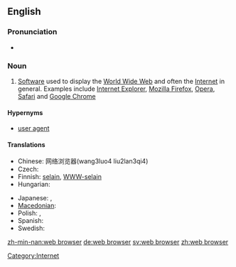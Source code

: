 {{wikipedia}}
==English==

===Pronunciation===
* {{SAMPA|/web br\`aUz3`/}}

===Noun===
{{en-noun|sg=[[web]] [[browser]]}}

# [[software|Software]] used to display the [[World Wide Web]] and often the [[Internet]] in general. Examples include [[w:Internet Explorer|Internet Explorer]], [[w:Mozilla Firefox|Mozilla Firefox]], [[w:Opera (web browser)|Opera]], [[w:Safari (web browser)|Safari]] and [[w:Google Chrome|Google Chrome]]

====Hypernyms====
* [[user agent]]

====Translations====
{{trans-top|Software used to display the World Wide Web}}
* Chinese: 网络浏览器(wang3luo4 liu2lan3qi4)
* Czech: {{t-|cs|webový prohlížeč|m}}
* Finnish: [[selain]], [[WWW-selain]]
* Hungarian: {{t-|hu|webböngésző}}
{{trans-mid}}
* Japanese: {{t-|ja|ブラウザ|tr=brauza}}, {{t-|ja|ウェブブラウザ|tr=Webu brauza}}
* [[Macedonian]]: {{t-|mk|прелистувач|m|tr=prelístuvač}}
* Polish: {{t|pl|przeglądarka|f}},  {{t|pl|przeglądarka internetowa|f}}
* Spanish: {{t|es|motor de busqueda|m}}
* Swedish: {{t+|sv|webbläsare}}
{{trans-bottom}}

[[Category:Internet]]

[[zh-min-nan:web browser]]
[[de:web browser]]
[[sv:web browser]]
[[zh:web browser]]